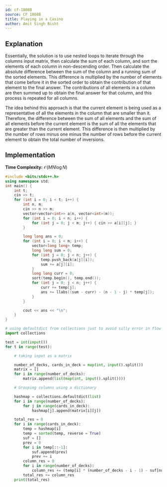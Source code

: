 ```yaml
---
id: cf-1808B
source: CF 1808B
title: Playing in a Casino
author: Amit Singh Bisht
---
```


## Explanation

Essentially, the solution is to use nested loops to iterate through the columns input matrix, then calculate the sum of each column, and sort the elements of each column in non-descending order. Then calculate the absolute difference between the sum of the column and a running sum of the sorted elements. This difference is multiplied by the number of elements that come before it in the sorted order to obtain the contribution of that element to the final answer. The contributions of all elements in a column are then summed up to obtain the final answer for that column, and this process is repeated for all columns.

The idea behind this approach is that the current element is being used as a representative of all the elements in the column that are smaller than it. Therefore, the difference between the sum of all elements and the sum of all elements before the current element is the sum of all the elements that are greater than the current element. This difference is then multiplied by the number of rows minus one minus the number of rows before the current element to obtain the total number of inversions.

## Implementation

**Time Complexity:** $\mathcal{O}(MN \log N)$

<LanguageSection>
<CPPSection>

```cpp
#include <bits/stdc++.h>
using namespace std;
int main() {
	int t;
	cin >> t;
	for (int i = 0; i < t; i++) {
		int n, m;
		cin >> n >> m;
		vector<vector<int>> a(n, vector<int>(m));
		for (int i = 0; i < n; i++) {
			for (int j = 0; j < m; j++) { cin >> a[i][j]; }
		}

		long long ans = 0;
		for (int i = 0; i < m; i++) {
			vector<long long> temp;
			long long sum = 0;
			for (int j = 0; j < n; j++) {
				temp.push_back(a[j][i]);
				sum += a[j][i];
			}
			long long curr = 0;
			sort(temp.begin(), temp.end());
			for (int j = 0; j < n; j++) {
				curr += temp[j];
				ans += llabs((sum - curr) - (n - 1 - j) * temp[j]);
			}
		}

		cout << ans << "\n";
	}
}
```

</CPPSection>

<PySection>

```py
# using defaultdict from collections just to avoid silly error in flow of code
import collections

test = int(input())
for t in range(test):

	# taking input as a matrix

	number_of_decks, cards_in_deck = map(int, input().split())
	matrix = []
	for i in range(number_of_decks):
	    matrix.append(list(map(int, input().split())))

	# Grouping columns using a dictionary

	hashmap = collections.defaultdict(list)
	for i in range(number_of_decks):
	    for j in range(cards_in_deck):
	        hashmap[j].append(matrix[i][j])

	total_res = 0
	for i in range(cards_in_deck):
	    temp = hashmap[i]
	    temp = sorted(temp, reverse = True)
	    suf = []
	    prev = 0
	    for i in temp[::-1]:
	        suf.append(prev)
	        prev += i
	    column_res = 0
	    for i in range(number_of_decks):
	        column_res += (temp[i] * (number_of_decks - i - 1) - suf[number_of_decks - i - 1])
	    total_res += column_res
	print(total_res)
```

</PySection>
</LanguageSection>

